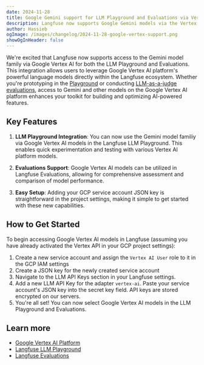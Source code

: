 ```yaml
---
date: 2024-11-28
title: Google Gemini support for LLM Playground and Evaluations via Vertex AI platform
description: Langfuse now supports Google Gemini models via the Vertex AI for LLM Playground and Evaluations.
author: Hassieb
ogImage: /images/changelog/2024-11-28-google-vertex-support.png
showOgInHeader: false
---
```



<ChangelogHeader />

We're excited that Langfuse now supports access to the Gemini model family via Google Vertex AI for both the LLM Playground and Evaluations. This integration allows users to leverage Google Vertex AI platform's powerful language models directly within the Langfuse ecosystem. Whether you're prototyping in the [Playground](/docs/playground) or conducting [LLM-as-a-judge evaluations](/docs/scores/model-based-evals), access to Gemini and other models on the Google Vertex AI platform enhances your toolkit for building and optimizing AI-powered features.

## Key Features

1. **LLM Playground Integration**: You can now use the Gemini model familiy via Google Vertex AI models in the Langfuse LLM Playground. This enables quick experimentation and testing with various Vertex AI platform models.

2. **Evaluations Support**: Google Vertex AI models can be utilized in Langfuse Evaluations, allowing for comprehensive assessment and comparison of model performance.

3. **Easy Setup**: Adding your GCP service account JSON key is straightforward in the project settings, making it simple to get started with these new capabilities.

## How to Get Started

To begin accessing Google Vertex AI models in Langfuse (assuming you have already activated the Vertex API in your GCP project settings):

1. Create a new service account and assign the `Vertex AI User` role to it in the GCP IAM settings
2. Create a JSON key for the newly created service account
3. Navigate to the LLM API Keys section in your Langfuse settings.
4. Add a new LLM API Key for the adapter `vertex-ai`. Paste your service account's JSON key into the secret key field. API keys are stored encrypted on our servers.
5. You're all set! You can now select Google Vertex AI models in the LLM Playground and Evaluations.

## Learn more

- [Google Vertex AI Platform](https://cloud.google.com/vertex-ai)
- [Langfuse LLM Playground](/docs/playground)
- [Langfuse Evaluations](/docs/scores/model-based-evals)
